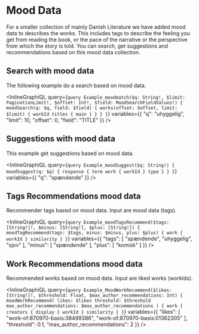 # Mood Data

For a smaller collection of mainly Danish Literature we have added mood data to describes the works.
This includes tags to describe the feeling you get from reading the book, or the pace of the narrative or the perspective from which the story is told.
You can search, get suggestions and recommendations based on this mood data collection.

## Search with mood data

The following example do a search based on mood data.

<InlineGraphiQL
  query={`query Example_moodmatch($q: String!, $limit: PaginationLimit!, $offset: Int!, $field: MoodSearchFieldValues!) {
  moodSearch(q: $q, field: $field) {
    works(offset: $offset, limit: $limit) {
      workId
      titles {
        main
      }
    }
  }
}`}
  variables={{
		"q": "uhyggelig",
		"limit": 10,
		"offset": 0,
		"field": "TITLE"
	}}
/>

## Suggestions with mood data

This example get suggestions based on mood data.

<InlineGraphiQL
	query={`query Example_moodSuggest($q: String!) {
  moodSuggest(q: $q) {
    response {
      term
      work {
        workId
      }
      type
    }
  }
}`}
	variables={{
		"q": "spændende"
	}}
/>

## Tags Recommendations mood data

Recommender tags based on mood data. Input are mood data (tags).

<InlineGraphiQL
	query={`query Example_moodTagsRecommend($tags: [String!]!, $minus: [String!], $plus: [String!]) {
  moodTagRecommend(tags: $tags, minus: $minus, plus: $plus) {
    work {
      workId
    }
    similarity
  }
}`}
	variables={{
		"tags": [
			"spændende",
			"uhyggelig",
			"sjov"
		],
		"minus": [
			"spændende"
		],
		"plus": [
			"komisk"
		]
	}}
/>

## Work Recommendations mood data

Recommended works based on mood data. Input are liked works (workIds).

<InlineGraphiQL
	query={`query Example_MoodWorkRecommend($likes: [String!]!, $threshold: Float, $max_author_recommendations: Int) {
  moodWorkRecommend(
    likes: $likes
    threshold: $threshold
    max_author_recommendations: $max_author_recommendations
  ) {
    work {
      creators {
        display
      }
      workId
    }
    similarity
  }
}`}
	variables={{
		"likes": [
			"work-of:870970-basis:38499386",
			"work-of:870970-basis:01362305"
		],
		"threshold": 0.1,
		"max_author_recommendations": 2
	}}
/>

